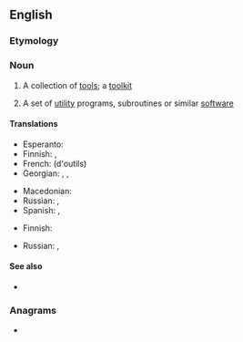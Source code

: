 ==English==

===Etymology===
{{compound|tool|set|lang=en}}

===Noun===
{{en-noun}}

# A collection of [[tool]]s; a [[toolkit]]
# {{lb|en|computing}} A set of [[utility]] programs, subroutines or similar [[software]]

====Translations====
{{trans-top|collection of tools}}
* Esperanto: {{t|eo|ilaro}}
* Finnish: {{t|fi|työkalusarja}}, {{t+|fi|työkalupakki}}
* French: {{t+|fr|jeu|m}} (d'outils)
* Georgian: {{t|ka|ინსტრუმენტთა ნაკრები}}, {{t|ka|ხელსაწყოთა ნაკრები}}, {{t|ka|ხელსაწყოების ნაკრები}}
{{trans-mid}}
* Macedonian: {{t|mk|прибор|m|tr=príbor|sc=Cyrl}}
* Russian: {{t|ru|набо́р инструме́нтов|m}}, {{t+|ru|инструмента́рий|m}}
* Spanish: {{t|es|herramental}}, {{t+|es|instrumental}}
{{trans-bottom}}

{{trans-top|set of utility programs, subroutines or similar software}}
* Finnish: {{t+|fi|työkalupakki}}
{{trans-mid}}
* Russian: {{t|ru|инструмента́льные сре́дства|n-p}}, {{t|ru|паке́т програ́мм|m}}
{{trans-bottom}}

====See also====
* {{l|en|toolchain}}

===Anagrams===
* {{anagrams|en|a=eloostt|Tootles|set tool|tootles}}